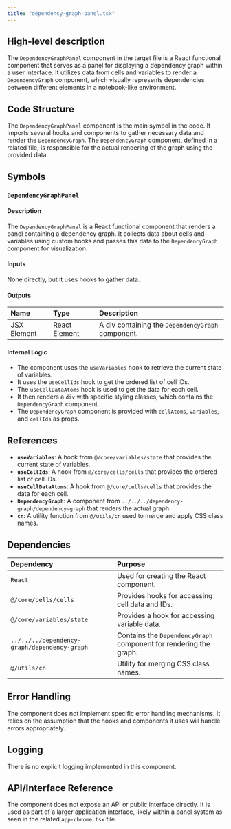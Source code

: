 ```yaml
---
title: "dependency-graph-panel.tsx"
---
```


## High-level description

The `DependencyGraphPanel` component in the target file is a React functional component that serves as a panel for displaying a dependency graph within a user interface. It utilizes data from cells and variables to render a `DependencyGraph` component, which visually represents dependencies between different elements in a notebook-like environment.

## Code Structure

The `DependencyGraphPanel` component is the main symbol in the code. It imports several hooks and components to gather necessary data and render the `DependencyGraph`. The `DependencyGraph` component, defined in a related file, is responsible for the actual rendering of the graph using the provided data.

## Symbols

### `DependencyGraphPanel`
#### Description
The `DependencyGraphPanel` is a React functional component that renders a panel containing a dependency graph. It collects data about cells and variables using custom hooks and passes this data to the `DependencyGraph` component for visualization.

#### Inputs
None directly, but it uses hooks to gather data.

#### Outputs
| Name | Type | Description |
|:-----|:-----|:------------|
| JSX Element | React Element | A div containing the `DependencyGraph` component. |

#### Internal Logic
- The component uses the `useVariables` hook to retrieve the current state of variables.
- It uses the `useCellIds` hook to get the ordered list of cell IDs.
- The `useCellDataAtoms` hook is used to get the data for each cell.
- It then renders a `div` with specific styling classes, which contains the `DependencyGraph` component.
- The `DependencyGraph` component is provided with `cellAtoms`, `variables`, and `cellIds` as props.

## References

- **`useVariables`**: A hook from `@/core/variables/state` that provides the current state of variables.
- **`useCellIds`**: A hook from `@/core/cells/cells` that provides the ordered list of cell IDs.
- **`useCellDataAtoms`**: A hook from `@/core/cells/cells` that provides the data for each cell.
- **`DependencyGraph`**: A component from `../../../dependency-graph/dependency-graph` that renders the actual graph.
- **`cn`**: A utility function from `@/utils/cn` used to merge and apply CSS class names.

## Dependencies

| Dependency | Purpose |
|:-----------|:--------|
| `React` | Used for creating the React component. |
| `@/core/cells/cells` | Provides hooks for accessing cell data and IDs. |
| `@/core/variables/state` | Provides a hook for accessing variable data. |
| `../../../dependency-graph/dependency-graph` | Contains the `DependencyGraph` component for rendering the graph. |
| `@/utils/cn` | Utility for merging CSS class names. |

## Error Handling
The component does not implement specific error handling mechanisms. It relies on the assumption that the hooks and components it uses will handle errors appropriately.

## Logging
There is no explicit logging implemented in this component.

## API/Interface Reference
The component does not expose an API or public interface directly. It is used as part of a larger application interface, likely within a panel system as seen in the related `app-chrome.tsx` file.